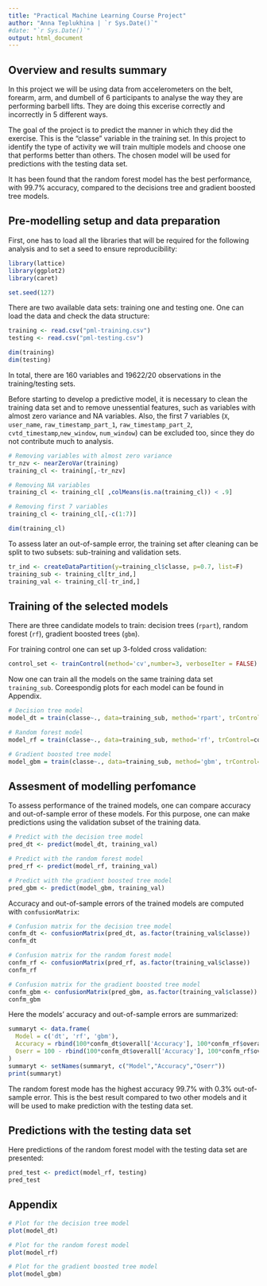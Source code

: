 ```yaml
---
title: "Practical Machine Learning Course Project"
author: "Anna Teplukhina | `r Sys.Date()`"
#date: "`r Sys.Date()`"
output: html_document
---
```


## Overview and results summary
In this project we will be using data from accelerometers on the belt, forearm, arm, and dumbell of 6 participants to analyse the way they are performing barbell lifts. They are doing this excerise correctly and incorrectly in 5 different ways.

The goal of the project is to predict the manner in which they did the exercise. This is the "classe" variable in the training set. In this project to identify the type of activity we will train multiple models and choose one that performs better than others. The chosen model will be used for predictions with the testing data set.

It has been found that the random forest model has the best performance, with 99.7% accuracy, compared to the decisions tree and gradient boosted tree models.

## Pre-modelling setup and data preparation 
First, one has to load all the libraries that will be required for the following analysis and to set a seed to ensure reproducibility:
```r
library(lattice)
library(ggplot2)
library(caret)

set.seed(127)
```

There are two available data sets: training one and testing one. One can load the data and check the data structure:
```r
training <- read.csv("pml-training.csv")
testing <- read.csv("pml-testing.csv")

dim(training)
dim(testing)
```

In total, there are 160 variables and 19622/20 observations in the training/testing sets.

Before starting to develop a predictive model, it is necessary to clean the training data set and to remove unessential features, such as variables with almost zero variance and NA variables. Also, the first 7 variables (```X```, ```user_name```, ```raw_timestamp_part_1```, ```raw_timestamp_part_2```, ```cvtd_timestamp```,```new_window```, ```num_window```) can be excluded too, since they do not contribute much to analysis.
```r
# Removing variables with almost zero variance
tr_nzv <- nearZeroVar(training)
training_cl <- training[,-tr_nzv]

# Removing NA variables
training_cl <- training_cl[ ,colMeans(is.na(training_cl)) < .9]

# Removing first 7 variables
training_cl <- training_cl[,-c(1:7)]

dim(training_cl)
```

To assess later an out-of-sample error, the training set after cleaning can be split to two subsets: sub-training and validation sets.
```r
tr_ind <- createDataPartition(y=training_cl$classe, p=0.7, list=F)
training_sub <- training_cl[tr_ind,]
training_val <- training_cl[-tr_ind,]
```

## Training of the selected models
There are three candidate models to train: decision trees (```rpart```), random forest (```rf```), gradient boosted trees (```gbm```).

For training control one can set up 3-folded cross validation:
```r
control_set <- trainControl(method='cv',number=3, verboseIter = FALSE)
```

Now one can train all the models on the same training data set ```training_sub```. Coreespondig plots for each model can be found in Appendix.
```r
# Decision tree model
model_dt = train(classe~., data=training_sub, method='rpart', trControl=control_set, tuneLength=5)

# Random forest model
model_rf = train(classe~., data=training_sub, method='rf', trControl=control_set, tuneLength=5)

# Gradient boosted tree model
model_gbm = train(classe~., data=training_sub, method='gbm', trControl=control_set, tuneLength=5, verbose=FALSE)
```

## Assesment of modelling perfomance
To assess performance of the trained models, one can compare accuracy and out-of-sample error of these models. For this purpose, one can make predictions using the validation subset of the training data.
```r
# Predict with the decision tree model
pred_dt <- predict(model_dt, training_val)

# Predict with the random forest model
pred_rf <- predict(model_rf, training_val)

# Predict with the gradient boosted tree model
pred_gbm <- predict(model_gbm, training_val)
```

Accuracy and out-of-sample errors of the trained models are computed with   ```confusionMatrix```:
```r
# Confusion matrix for the decision tree model
confm_dt <- confusionMatrix(pred_dt, as.factor(training_val$classe))
confm_dt

# Confusion matrix for the random forest model
confm_rf <- confusionMatrix(pred_rf, as.factor(training_val$classe))
confm_rf

# Confusion matrix for the gradient boosted tree model
confm_gbm <- confusionMatrix(pred_gbm, as.factor(training_val$classe))
confm_gbm
```
Here the models' accuracy and out-of-sample errors are summarized:
```r
summaryt <- data.frame(
  Model = c('dt', 'rf', 'gbm'),
  Accuracy = rbind(100*confm_dt$overall['Accuracy'], 100*confm_rf$overall['Accuracy'],100*confm_gbm$overall['Accuracy']),
  Oserr = 100 - rbind(100*confm_dt$overall['Accuracy'], 100*confm_rf$overall['Accuracy'],100*confm_gbm$overall['Accuracy'])
)
summaryt <- setNames(summaryt, c("Model","Accuracy","Oserr"))
print(summaryt)
```
The random forest mode has the highest accuracy 99.7% with 0.3% out-of-sample error. This is the best result compared to two other models and it will be used to make prediction with the testing data set.

## Predictions with the testing data set
Here predictions of the random forest model with the testing data set are presented:
```r
pred_test <- predict(model_rf, testing)
pred_test
```

## Appendix
```r
# Plot for the decision tree model
plot(model_dt)

# Plot for the random forest model
plot(model_rf)

# Plot for the gradient boosted tree model
plot(model_gbm)
```